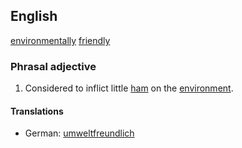 ==English==
[[environmentally]] [[friendly]]
===Phrasal adjective===
# Considered to inflict little [[ham]] on the [[environment]]. 
====Translations====
*German: [[umweltfreundlich]]